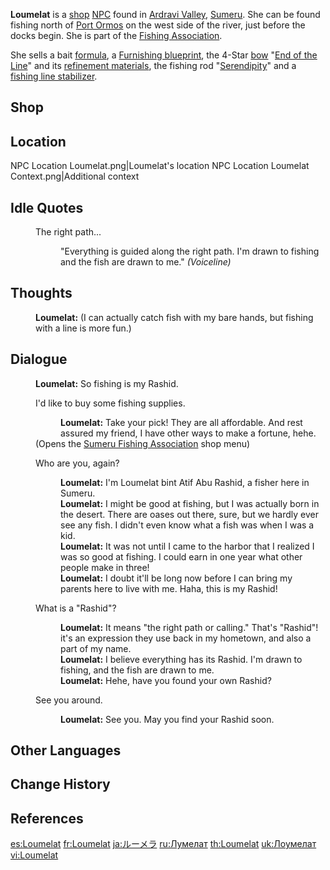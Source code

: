 {{Character Infobox
|type             = Open-World NPC
|image            = NPC Loumelat.png
|realname         = Loumelat bint Atif Abu Rashid
|affiliation      = Fishing Association
|region           = Sumeru
|location         = Sumeru
|title            = Sumeru Fisherwoman
|ancestry         = <!-- Clan/family -->
|father           = 
|mother           = 
|spouse           = 
|sibling          = 
|child            = 
|relative         = 
|voiceEN          = [[imdb:nm5681033|Skyler Davenport]]<ref name="SkylerDavenport">Twitter: [https://twitter.com/TheBlindPsychic/status/1562826875218456576 EN VA Self Announcement]</ref>
|voiceCN          = 
|voiceJP          = 
|voiceKR          = 
}}
'''Loumelat''' is a [[shop]] [[NPC]] found in [[Ardravi Valley]], [[Sumeru]]. She can be found fishing north of [[Port Ormos]] on the west side of the river, just before the docks begin. She is part of the [[Fishing Association]].

She sells a bait [[formula]], a [[Furnishing Blueprint|Furnishing blueprint]], the 4-Star [[bow]] "[[End of the Line]]" and its [[Refinement Material|refinement materials]], the fishing rod "[[Serendipity]]" and a [[Fishing Line Stabilizer|fishing line stabilizer]].

==Shop==
{{Shop/Header|currency=Fish|vendor=Loumelat}}<!-- may need to be ordered by someone who hasn't already bought some -->
{{Shop|Sugardew Bait|specific=Formula: Sugardew Bait|Medaka*3|1}}<!--Bait Blueprint-->
{{Shop|Shaded Clarity|specific=Blueprint: Shaded Clarity|Medaka*10|1|blueprint=1}}<!--Furnishing Blueprint-->
{{Shop|Serendipity|Medaka*20;True Fruit Angler*20;Sunset Cloud Angler*20;Sandstorm Angler*20|1}}<!--Fishing Rod-->
{{Shop|End of the Line|Peach of the Deep Waves*4;Lazurite Axe Marlin*16;Halcyon Jade Axe Marlin*16|1}}<!--Bow-->
{{Shop|Original Fish Ointment|Peach of the Deep Waves*2;Lazurite Axe Marlin*8;Halcyon Jade Axe Marlin*8|4}}<!--Refinement-->
{{Shop|Fishing Line Stabilizer|Medaka*3|1}}<!--Gadget-->
{{Shop/Footer}}

==Location==
<gallery>
NPC Location Loumelat.png|Loumelat's location
NPC Location Loumelat Context.png|Additional context
</gallery>
<!--
==Profile==
''(To be added.)''

===Appearance===
''(To be added.)''

==Quests and Events==
{{Quests and Events}}
-->
==Idle Quotes==
{{Dialogue Start}}
: {{DIcon|Idle}} The right path...
:: {{A|VO Loumelat 01.ogg}} "Everything is guided along the right path. I'm drawn to fishing and the fish are drawn to me." ''(Voiceline)''
{{Dialogue End}}

==Thoughts==
{{All Schemes to Know Explanation|name=Loumelat}}
{{Dialogue Start}}
:{{A|VO Loumelat All Schemes to Know 01.ogg}} '''Loumelat:''' (I can actually catch fish with my bare hands, but fishing with a line is more fun.)
{{Dialogue End}}

==Dialogue==
{{Dialogue Start}}
:'''Loumelat:''' So fishing is my Rashid.
:{{DIcon|Fishing Supplies}} I'd like to buy some fishing supplies.
::'''Loumelat:''' Take your pick! They are all affordable. And rest assured my friend, I have other ways to make a fortune, hehe.
:;(Opens the [[Sumeru Fishing Association]] shop menu)
:{{DIcon}} Who are you, again?
::'''Loumelat:''' I'm Loumelat bint Atif Abu Rashid, a fisher here in Sumeru.
::'''Loumelat:''' I might be good at fishing, but I was actually born in the desert. There are oases out there, sure, but we hardly ever see any fish. I didn't even know what a fish was when I was a kid.
::'''Loumelat:''' It was not until I came to the harbor that I realized I was so good at fishing. I could earn in one year what other people make in three!
::'''Loumelat:''' I doubt it'll be long now before I can bring my parents here to live with me. Haha, this is my Rashid!
:{{DIcon}} What is a "Rashid"?
::'''Loumelat:''' It means "the right path or calling." That's "Rashid"! it's an expression they use back in my hometown, and also a part of my name.
::'''Loumelat:''' I believe everything has its Rashid. I'm drawn to fishing, and the fish are drawn to me.
::'''Loumelat:''' Hehe, have you found your own Rashid?
:{{DIcon}} See you around.
::'''Loumelat:''' See you. May you find your Rashid soon.
{{Dialogue End}}
<!--
==Trivia==
*
-->
==Other Languages==
{{Other Languages
|default_hidden = 1
|en      = Loumelat
|zhs     = 鲁梅拉
|zhs_rm  = Lǔméilā
|zht     = 魯梅拉
|zht_rm  = Lǔméilā
|ja      = ルーメラ
|ja_rm   = Ruumera
|ko      = 루멜라
|es      = Loumelat
|fr      = Loumelat
|ru      = Лумелат
|th      = Loumelat
|vi      = Loumelat
|de      = Loumelat
|id      = Loumelat
|pt      = Loumelat
|tr      = Loumelat
|it      = Loumelat
}}

==Change History==
{{Change History|3.0}}

==References==
{{Reflist}}

[[es:Loumelat]]
[[fr:Loumelat]]
[[ja:ルーメラ]]
[[ru:Лумелат]]
[[th:Loumelat]]
[[uk:Лоумелат]]
[[vi:Loumelat]]